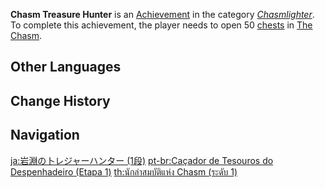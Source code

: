 {{Achievement Infobox
|title        = Chasm Treasure Hunter
|id           = 80151
|order id     = 0151
|category     = Chasmlighter
|description  = Open 50 [[chests]] in [[The Chasm]].
|requirements = 
|primogems    = 5
|tracking     = 
|topic        = Chests
|set          = Chasm Treasure Hunter
|tier         = 1
|tiers_total  = 3
}}
'''Chasm Treasure Hunter''' is an [[Achievement]] in the category ''[[Chasmlighter]]''. To complete this achievement, the player needs to open 50 [[chests]] in [[The Chasm]].
<!--
==Trivia==

==Video Guides==
{{EVT
|video1   = 
|caption1 = 
}}
-->
==Other Languages==
{{Transclude|Chasm Treasure Hunter|Other Languages}}

==Change History==
{{Change History|2.6}}
<!--
==References==
{{Reflist}}
-->
==Navigation==
{{Achievement Navbox}}

[[ja:岩淵の卜レジャーハンター (1段)]]
[[pt-br:Caçador de Tesouros do Despenhadeiro (Etapa 1)]]
[[th:นักล่าสมบัติแห่ง Chasm (ระดับ 1)]]